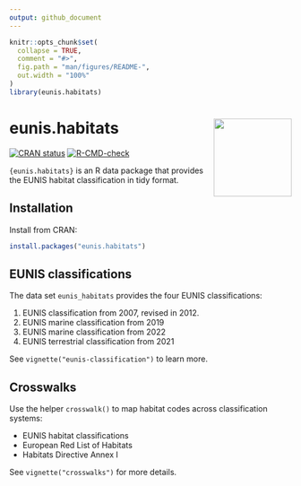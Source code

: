 ```yaml
---
output: github_document
---
```


<!-- README.md is generated from README.Rmd. Please edit that file -->

```r
knitr::opts_chunk$set(
  collapse = TRUE,
  comment = "#>",
  fig.path = "man/figures/README-",
  out.width = "100%"
)
library(eunis.habitats)
```

# eunis.habitats <a href="https://www.pattern.institute/eunis.habitats/"><img src="man/figures/logo.svg" align="right" height="139" /></a>

<!-- badges: start -->
[![CRAN status](https://www.r-pkg.org/badges/version/eunis.habitats)](https://CRAN.R-project.org/package=eunis.habitats)
[![R-CMD-check](https://github.com/patterninstitute/eunis.habitats/actions/workflows/R-CMD-check.yaml/badge.svg)](https://github.com/patterninstitute/eunis.habitats/actions/workflows/R-CMD-check.yaml)
<!-- badges: end -->

`{eunis.habitats}` is an R data package that provides the EUNIS habitat
classification in tidy format.

## Installation

Install from CRAN:

``` r
install.packages("eunis.habitats")
```

## EUNIS classifications

The data set `eunis_habitats` provides the four EUNIS classifications:

1. EUNIS classification from 2007, revised in 2012.
2. EUNIS marine classification from 2019
3. EUNIS marine classification from 2022
4. EUNIS terrestrial classification from 2021

See `vignette("eunis-classification")` to learn more.

## Crosswalks

Use the helper `crosswalk()` to map habitat codes across classification systems:

- EUNIS habitat classifications
- European Red List of Habitats
- Habitats Directive Annex I

See `vignette("crosswalks")` for more details.

